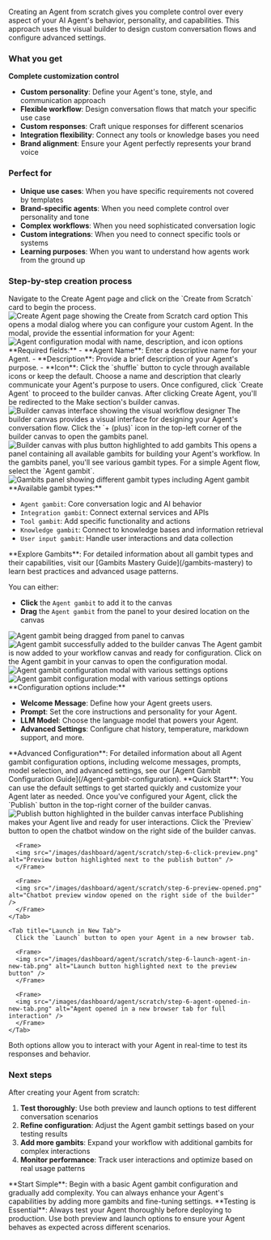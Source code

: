 Creating an Agent from scratch gives you complete control over every aspect of your AI Agent's behavior, personality, and capabilities. This approach uses the visual builder to design custom conversation flows and configure advanced settings.

### What you get

**Complete customization control**

- **Custom personality**: Define your Agent's tone, style, and communication approach
- **Flexible workflow**: Design conversation flows that match your specific use case
- **Custom responses**: Craft unique responses for different scenarios
- **Integration flexibility**: Connect any tools or knowledge bases you need
- **Brand alignment**: Ensure your Agent perfectly represents your brand voice

### Perfect for

- **Unique use cases**: When you have specific requirements not covered by templates
- **Brand-specific agents**: When you need complete control over personality and tone
- **Complex workflows**: When you need sophisticated conversation logic
- **Custom integrations**: When you need to connect specific tools or systems
- **Learning purposes**: When you want to understand how agents work from the ground up

### Step-by-step creation process

<Steps>
<Step title="Click Create from Scratch card">
  Navigate to the Create Agent page and click on the `Create from Scratch` card to begin the process.
  
  <Frame>
  <img src="/images/dashboard/Agent/scratch/step-1-click-card.png" alt="Create Agent page showing the Create from Scratch card option" />
  </Frame>
  
  <Check>
  This opens a modal dialog where you can configure your custom Agent.
  </Check>
</Step>

<Step title="Configure basic details">
  In the modal, provide the essential information for your Agent:
  <Frame>
    <img
      src="/images/dashboard/Agent/scratch/step-2-basic-details.png"
      alt="Agent configuration modal with name, description, and icon options"
    />
  </Frame>
**Required fields:**
- **Agent Name**: Enter a descriptive name for your Agent.
- **Description**: Provide a brief description of your Agent's purpose.
- **Icon**: Click the `shuffle` button to cycle through available icons or keep the default.
  <Info>
    Choose a name and description that clearly communicate your Agent's purpose
    to users.
  </Info>
  Once configured, click `Create Agent` to proceed to the builder canvas.
</Step>

<Step title="Access the builder canvas">
  After clicking Create Agent, you'll be redirected to the Make section's
  builder canvas.
  <Frame>
    <img
      src="/images/dashboard/Agent/scratch/step-2-redirect-to-builder-canvas.png"
      alt="Builder canvas interface showing the visual workflow designer"
    />
  </Frame>
  <Check>
    The builder canvas provides a visual interface for designing your Agent's
    conversation flow.
  </Check>
</Step>

<Step title="Add gambits to your workflow">
  Click the `+ (plus)` icon in the top-left corner of the builder canvas to open
  the gambits panel.
  <Frame>
    <img
      src="/images/dashboard/Agent/scratch/step-3-click-add-gambit-button.png"
      alt="Builder canvas with plus button highlighted to add gambits"
    />
  </Frame>
  <Check>
    This opens a panel containing all available gambits for building your
    Agent's workflow.
  </Check>
</Step>

<Step title="Select and add Agent gambit">
  In the gambits panel, you'll see various gambit types. For a simple Agent
  flow, select the `Agent gambit`.
  <Frame>
    <img
      src="/images/dashboard/Agent/scratch/step-4-gambits-panel-opens-up.png"
      alt="Gambits panel showing different gambit types including Agent gambit"
    />
  </Frame>
  **Available gambit types:**

  - `Agent gambit`: Core conversation logic and AI behavior
  - `Integration gambit`: Connect external services and APIs
  - `Tool gambit`: Add specific functionality and actions
  - `Knowledge gambit`: Connect to knowledge bases and information retrieval
  - `User input gambit`: Handle user interactions and data collection

  <Tip>
    **Explore Gambits**: For detailed information about all gambit types and their capabilities, visit our [Gambits Mastery Guide](/gambits-mastery) to learn best practices and advanced usage patterns.
  </Tip>

  You can either:
  - **Click** the `Agent gambit` to add it to the canvas
  - **Drag** the `Agent gambit` from the panel to your desired location on the canvas
  <Frame>
    <img
      src="/images/dashboard/Agent/scratch/step-4-drag-or-click-Agent-gambit.png"
      alt="Agent gambit being dragged from panel to canvas"
    />
  </Frame>
  <Frame>
    <img
      src="/images/dashboard/Agent/scratch/step-4-drop-Agent-in-canvas.png"
      alt="Agent gambit successfully added to the builder canvas"
    />
  </Frame>
  <Check>The Agent gambit is now added to your workflow canvas and ready for configuration.</Check>
</Step>

<Step title="Configure the Agent gambit">
  Click on the Agent gambit in your canvas to open the configuration modal.
  <Frame>
    <img
      src="/images/dashboard/Agent/scratch/step-4-Agent-added-to-canvas.png"
      alt="Agent gambit configuration modal with various settings options"
    />
  </Frame>
  <Frame>
    <img
      src="/images/dashboard/Agent/scratch/step-5-click-Agent-configuration.png"
      alt="Agent gambit configuration modal with various settings options"
    />
  </Frame>
**Configuration options include:**

- **Welcome Message**: Define how your Agent greets users.
- **Prompt**: Set the core instructions and personality for your Agent.
- **LLM Model**: Choose the language model that powers your Agent.
- **Advanced Settings**: Configure chat history, temperature, markdown support, and more.

<Info>
  **Advanced Configuration**: For detailed information about all Agent gambit configuration options, including welcome messages, prompts, model selection, and advanced settings, see our [Agent Gambit Configuration Guide](/Agent-gambit-configuration).
  </Info>
  <Note>**Quick Start**: You can use the default settings to get started quickly and customize your Agent later as needed.</Note>
</Step>

<Step title="Publish your Agent">
  Once you've configured your Agent, click the `Publish` button in the top-right
  corner of the builder canvas.
  <Frame>
    <img
      src="/images/dashboard/Agent/scratch/step-5-publish-Agent.png"
      alt="Publish button highlighted in the builder canvas interface"
    />
  </Frame>
  <Check>
    Publishing makes your Agent live and ready for user interactions.
  </Check>
</Step>

<Step title="Test and launch your Agent">
  <Tabs>
    <Tab title="Preview in Builder">
      Click the `Preview` button to open the chatbot window on the right side of the builder canvas.
      
      <Frame>
      <img src="/images/dashboard/agent/scratch/step-6-click-preview.png" alt="Preview button highlighted next to the publish button" />
      </Frame>
      
      <Frame>
      <img src="/images/dashboard/agent/scratch/step-6-preview-opened.png" alt="Chatbot preview window opened on the right side of the builder" />
      </Frame>
    </Tab>
    
    <Tab title="Launch in New Tab">
      Click the `Launch` button to open your Agent in a new browser tab.
      
      <Frame>
      <img src="/images/dashboard/agent/scratch/step-6-launch-agent-in-new-tab.png" alt="Launch button highlighted next to the preview button" />
      </Frame>
      
      <Frame>
      <img src="/images/dashboard/agent/scratch/step-6-agent-opened-in-new-tab.png" alt="Agent opened in a new browser tab for full interaction" />
      </Frame>
    </Tab>
  </Tabs>
  
  <Check>
  Both options allow you to interact with your Agent in real-time to test its responses and behavior.
  </Check>
</Step>
</Steps>

### Next steps

After creating your Agent from scratch:

1. **Test thoroughly**: Use both preview and launch options to test different conversation scenarios
2. **Refine configuration**: Adjust the Agent gambit settings based on your testing results
3. **Add more gambits**: Expand your workflow with additional gambits for complex interactions
4. **Monitor performance**: Track user interactions and optimize based on real usage patterns

<Tip>
  **Start Simple**: Begin with a basic Agent gambit configuration and gradually
  add complexity. You can always enhance your Agent's capabilities by adding
  more gambits and fine-tuning settings.
</Tip>

<Warning>
  **Testing is Essential**: Always test your Agent thoroughly before deploying
  to production. Use both preview and launch options to ensure your Agent
  behaves as expected across different scenarios.
</Warning>
